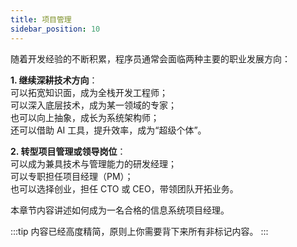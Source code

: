 ```yaml
---
title: 项目管理
sidebar_position: 10
---
```


随着开发经验的不断积累，程序员通常会面临两种主要的职业发展方向：

**1. 继续深耕技术方向**：  
可以拓宽知识面，成为全栈开发工程师；  
可以深入底层技术，成为某一领域的专家；  
也可以向上抽象，成长为系统架构师；  
还可以借助 AI 工具，提升效率，成为“超级个体”。

**2. 转型项目管理或领导岗位**：  
可以成为兼具技术与管理能力的研发经理；  
可以专职担任项目经理（PM）；  
也可以选择创业，担任 CTO 或 CEO，带领团队开拓业务。

本章节内容讲述如何成为一名合格的信息系统项目经理。

:::tip
内容已经高度精简，原则上你需要背下来所有非标记内容。
:::